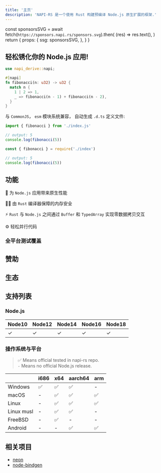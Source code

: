 ```yaml
---
title: '主页'
description: 'NAPI-RS 是一个使用 Rust 构建预编译 Node.js 原生扩展的框架.'
---
```



  const sponsorsSVG = await fetch(`https://sponsors.napi.rs/sponsors.svg`).then(
    (res) => res.text(),
  )
  return {
    props: {
      ssg: sponsorsSVG,
    },
  }
}

<TitleZH />

<Badges />

## 轻松锈化你的 Node.js 应用!

```rust filename="lib.rs"
use napi_derive::napi;

#[napi]
fn fibonacci(n: u32) -> u32 {
  match n {
    1 | 2 => 1,
    _ => fibonacci(n - 1) + fibonacci(n - 2),
  }
}
```

与 `CommonJS`， `esm` 模块系统兼容， 自动生成 `.d.ts` 定义文件:

```js filename="main.mjs"
import { fibonacci } from './index.js'

// output: 5
console.log(fibonacci(5))
```

```js filename="main.cjs"
const { fibonacci } = require('./index')

// output: 5
console.log(fibonacci(5))
```

## 功能

🚀 为 `Node.js` 应用带来原生性能

👷‍♂️ 由 `Rust` 编译器保障的内存安全

⚡️ `Rust` 与 `Node.js` 之间通过 `Buffer` 和 `TypedArray` 实现零数据拷贝交互

⚙️ 轻松并行代码

### 全平台测试覆盖


<CIBadges />

## 赞助

<Sponsors />

## 生态

<Ecosystem />

## 支持列表

### Node.js

| Node10 | Node12 | Node14 | Node16 | Node18 |
| ------ | ------ | ------ | ------ | ------ |
| ✓      | ✓      | ✓      | ✓      | ✓      |

### 操作系统与平台

> ✅ Means official tested in napi-rs repo. <br/> `-` Means no official Node.js release.

|            | i686 | x64 | aarch64 | arm |
| ---------- | ---- | --- | ------- | --- |
| Windows    | ✅   | ✅  | ✅      | -   |
| macOS      | -    | ✅  | ✅      | ✅  |
| Linux      | -    | ✅  | ✅      | ✅  |
| Linux musl | -    | ✅  | ✅      | -   |
| FreeBSD    | -    | ✅  | -       | -   |
| Android    | -    | -   | ✅      | ✅  |

## 相关项目

- [neon](https://www.neon-bindings.com)
- [node-bindgen](https://github.com/infinyon/node-bindgen)
